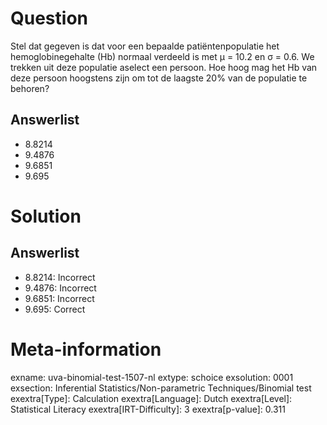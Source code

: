 Question
========

Stel dat gegeven is dat voor een bepaalde patiëntenpopulatie het
hemoglobinegehalte (Hb) normaal verdeeld is met μ = 10.2 en σ = 0.6. We
trekken uit deze populatie aselect een persoon. Hoe hoog mag het Hb van
deze persoon hoogstens zijn om tot de laagste 20% van de populatie te
behoren?

Answerlist
----------

* 8.8214
* 9.4876
* 9.6851
* 9.695

Solution
========

Answerlist
----------

* 8.8214: Incorrect
* 9.4876: Incorrect
* 9.6851: Incorrect
* 9.695: Correct

Meta-information
================
exname: uva-binomial-test-1507-nl
extype: schoice
exsolution: 0001
exsection: Inferential Statistics/Non-parametric Techniques/Binomial test
exextra[Type]: Calculation
exextra[Language]: Dutch
exextra[Level]: Statistical Literacy
exextra[IRT-Difficulty]: 3
exextra[p-value]: 0.311

